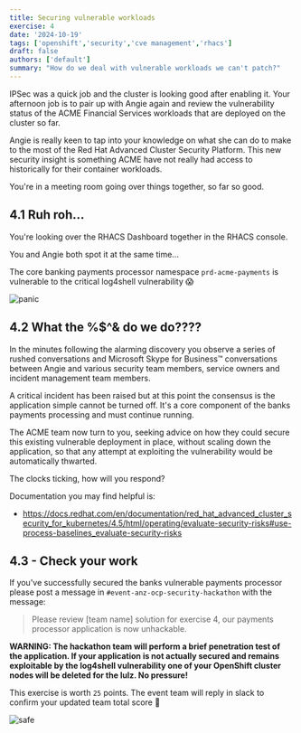 ```yaml
---
title: Securing vulnerable workloads
exercise: 4
date: '2024-10-19'
tags: ['openshift','security','cve management','rhacs']
draft: false
authors: ['default']
summary: "How do we deal with vulnerable workloads we can't patch?"
---
```


IPSec was a quick job and the cluster is looking good after enabling it. Your afternoon job is to pair up with Angie again and review the vulnerability status of the ACME Financial Services workloads that are deployed on the cluster so far.

Angie is really keen to tap into your knowledge on what she can do to make to the most of the Red Hat Advanced Cluster Security Platform. This new security insight is something ACME have not really had access to historically for their container workloads.

You're in a meeting room going over things together, so far so good.


## 4.1 Ruh roh...

You're looking over the RHACS Dashboard together in the RHACS console.

You and Angie both spot it at the same time... 

The core banking payments processor namespace `prd-acme-payments` is vulnerable to the critical log4shell vulnerability 😱

![panic](/static/images/security/panik.png)


## 4.2 What the %$^& do we do????

In the minutes following the alarming discovery you observe a series of rushed conversations and Microsoft Skype for Business™ conversations between Angie and various security team members, service owners and incident management team members.

A critical incident has been raised but at this point the consensus is the application simple cannot be turned off. It's a core component of the banks payments processing and must continue running.

The ACME team now turn to you, seeking advice on how they could secure this existing vulnerable deployment in place, without scaling down the application, so that any attempt at exploiting the vulnerability would be automatically thwarted.

The clocks ticking, how will you respond?

Documentation you may find helpful is:

- https://docs.redhat.com/en/documentation/red_hat_advanced_cluster_security_for_kubernetes/4.5/html/operating/evaluate-security-risks#use-process-baselines_evaluate-security-risks


## 4.3 - Check your work

If you've successfully secured the banks vulnerable payments processor please post a message in `#event-anz-ocp-security-hackathon` with the message:

> Please review [team name] solution for exercise 4, our payments processor application is now unhackable.

**WARNING: The hackathon team will perform a brief penetration test of the application. If your application is not actually secured and remains exploitable by the log4shell vulnerability one of your OpenShift cluster nodes will be deleted for the lulz. No pressure!**

This exercise is worth `25` points. The event team will reply in slack to confirm your updated team total score 🎉 

![safe](/static/images/security/hack-prevented.png)


